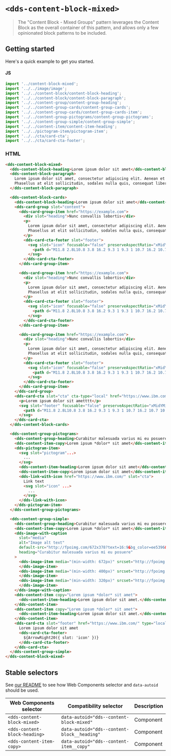 
# `<dds-content-block-mixed>`

> The "Content Block - Mixed Groups" pattern leverages the Content Block as the overall container of this pattern, and allows only a few opinionated block patterns to be included.

## Getting started

Here's a quick example to get you started.

#### JS

```javascript
import '../content-block-mixed';
import '../../image/image';
import '../../content-block/content-block-heading';
import '../../content-block/content-block-paragraph';
import '../../content-group/content-group-heading';
import '../../content-group-cards/content-group-cards';
import '../../content-group-cards/content-group-cards-item';
import '../../content-group-pictograms/content-group-pictograms';
import '../../content-group-simple/content-group-simple';
import '../../content-item/content-item-heading';
import '../../pictogram-item/pictogram-item';
import '../../cta/card-cta';
import '../../cta/card-cta-footer';
```

### HTML

```html
<dds-content-block-mixed>
  <dds-content-block-heading>Lorem ipsum dolor sit amet</dds-content-block-heading>
  <dds-content-block-paragraph>
    Lorem ipsum dolor sit amet, consectetur adipiscing elit. Aenean et ultricies est. Mauris iaculis eget dolor nec hendrerit.
    Phasellus at elit sollicitudin, sodales nulla quis, consequat libero.
  </dds-content-block-paragraph>

  <dds-content-block-cards>
    <dds-content-block-heading>Lorem ipsum dolor sit amet</dds-content-block-heading>
    <dds-card-group slot="content">
      <dds-card-group-item href="https://example.com">
        <div slot="heading">Nunc convallis lobortis</div>
        <p>
          Lorem ipsum dolor sit amet, consectetur adipiscing elit. Aenean et ultricies est. Mauris iaculis eget dolor nec hendrerit.
          Phasellus at elit sollicitudin, sodales nulla quis, consequat libero.
        </p>
        <dds-card-cta-footer slot="footer">
          <svg slot="icon" focusable="false" preserveAspectRatio="xMidYMid meet" xmlns="http://www.w3.org/2000/svg" fill="currentColor" aria-hidden="true" width="20" height="20" viewBox="0 0 20 20">
            <path d="M11.8 2.8L10.8 3.8 16.2 9.3 1 9.3 1 10.7 16.2 10.7 10.8 16.2 11.8 17.2 19 10z"></path>
          </svg>
        </dds-card-cta-footer>
      </dds-card-group-item>

      <dds-card-group-item href="https://example.com">
        <div slot="heading">Nunc convallis lobortis</div>
        <p>
          Lorem ipsum dolor sit amet, consectetur adipiscing elit. Aenean et ultricies est. Mauris iaculis eget dolor nec hendrerit.
          Phasellus at elit sollicitudin, sodales nulla quis, consequat libero.
        </p>
        <dds-card-cta-footer slot="footer">
          <svg slot="icon" focusable="false" preserveAspectRatio="xMidYMid meet" xmlns="http://www.w3.org/2000/svg" fill="currentColor" aria-hidden="true" width="20" height="20" viewBox="0 0 20 20">
            <path d="M11.8 2.8L10.8 3.8 16.2 9.3 1 9.3 1 10.7 16.2 10.7 10.8 16.2 11.8 17.2 19 10z"></path>
          </svg>
        </dds-card-cta-footer>
      </dds-card-group-item>

      <dds-card-group-item href="https://example.com">
        <div slot="heading">Nunc convallis lobortis</div>
        <p>
          Lorem ipsum dolor sit amet, consectetur adipiscing elit. Aenean et ultricies est. Mauris iaculis eget dolor nec hendrerit.
          Phasellus at elit sollicitudin, sodales nulla quis, consequat libero.
        </p>
        <dds-card-cta-footer slot="footer">
          <svg slot="icon" focusable="false" preserveAspectRatio="xMidYMid meet" xmlns="http://www.w3.org/2000/svg" fill="currentColor" aria-hidden="true" width="20" height="20" viewBox="0 0 20 20">
            <path d="M11.8 2.8L10.8 3.8 16.2 9.3 1 9.3 1 10.7 16.2 10.7 10.8 16.2 11.8 17.2 19 10z"></path>
          </svg>
        </dds-card-cta-footer>
      </dds-card-group-item>
    </dds-card-group>
    <dds-card-cta slot="cta" cta-type="local" href="https://www.ibm.com">
      <p>Lorem ipsum dolor sit ametttt</p>
      <svg slot="footer" focusable="false" preserveAspectRatio="xMidYMid meet" xmlns="http://www.w3.org/2000/svg" fill="currentColor" aria-hidden="true" width="20" height="20" viewBox="0 0 20 20">
        <path d="M11.8 2.8L10.8 3.8 16.2 9.3 1 9.3 1 10.7 16.2 10.7 10.8 16.2 11.8 17.2 19 10z"></path>
      </svg>
    </dds-card-cta>
  </dds-content-block-cards>

  <dds-content-group-pictograms>
    <dds-content-group-heading>Curabitur malesuada varius mi eu posuere</dds-content-group-heading>
    <dds-content-item-copy>Lorem ipsum *dolor* sit amet</dds-content-item-copy>
    <dds-pictogram-item>
      <svg slot="pictogram"...>
        ...
      </svg>
      <dds-content-item-heading>Lorem ipsum dolor sit amet</dds-content-item-heading>
      <dds-content-item-copy>Lorem ipsum dolor sit amet</dds-content-item-copy>
      <dds-link-with-icon href="https://www.ibm.com/" slot="cta">
        Link text
        <svg slot="icon" ...>
          ...
        </svg>
      </dds-link-with-icon>
    </dds-pictogram-item>
  </dds-content-group-pictograms>

  <dds-content-group-simple>
    <dds-content-group-heading>Curabitur malesuada varius mi eu posuere</dds-content-group-heading>
    <dds-content-item-copy>Lorem ipsum *dolor* sit amet</dds-content-item-copy>
    <dds-image-with-caption
      slot="media"
      alt="Image alt text"
      default-src="http://fpoimg.com/672x378?text=16:9&bg_color=ee5396&text_color=161616"
      heading="Curabitur malesuada varius mi eu posuere"
    >
      <dds-image-item media="(min-width: 672px)" srcset="http://fpoimg.com/672x378?text=16:9&bg_color=ee5396&text_color=161616">
      </dds-image-item>
      <dds-image-item media="(min-width: 400px)" srcset="http://fpoimg.com/400x225?text=16:9&bg_color=ee5396&text_color=161616">
      </dds-image-item>
      <dds-image-item media="(min-width: 320px)" srcset="http://fpoimg.com/672x672?text=16:9&bg_color=ee5396&text_color=161616">
      </dds-image-item>
    </dds-image-with-caption>
    <dds-content-item copy="Lorem ipsum *dolor* sit amet">
      <dds-content-item-heading>Lorem ipsum dolor sit amet.</dds-content-item-heading>
    </dds-content-item>
    <dds-content-item copy="Lorem ipsum *dolor* sit amet">
      <dds-content-item-heading>Lorem ipsum dolor sit amet.</dds-content-item-heading>
    </dds-content-item>
    <dds-card-cta slot="footer" href="https://www.ibm.com/" type="local">
      Lorem ipsum dolor sit amet
      <dds-card-cta-footer>
        ${ArrowRight20({ slot: 'icon' })}
      </dds-card-cta-footer>
    </dds-card-cta>
  </dds-content-group-simple>
</dds-content-block-mixed>
```

<Description markdown={markdownContents} />

## Stable selectors

See [our README](https://github.com/carbon-design-system/carbon-for-ibm-dotcom/tree/master/packages/web-components#stable-selectors-for-analytics-and-integratione2e-testing-in-web-components) to see how Web Components selector and `data-autoid` should be used.

| Web Components selector       | Compatibility selector                      | Description |
| ----------------------------- | ------------------------------------------- | ----------- |
| `<dds-content-block-mixed>`   | `data-autoid="dds--content-block-mixed"`    | Component   |
| `<dds-content-block-heading>` | `data-autoid="dds--content-block__heading"` | Component   |
| `<dds-content-item-copy>`     | `data-autoid="dds--content-item__copy"`     | Component   |

<Description markdown={contributing} />
